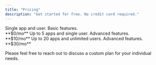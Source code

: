 ```yaml
---
title: "Pricing"
description: "Get started for free. No credit card required."
---
```


<CardGroup cols={3}>
  <Card title="Free" icon="feather" iconType="duotone">
    Single app and user. Basic features.
    <br />
    **$0/mo**
  </Card>
  <Card title="Premium" icon="crown" iconType="duotone">
    Up to 5 apps and single user. Advanced features.
    <br />
    **$10/mo**
  </Card>
  <Card title="Team" icon="people-group" iconType="duotone">
    Up to 20 apps and unlimited users. Advanced features.
    <br />
    **$30/mo**
  </Card>
</CardGroup>

Please feel free to reach out to discuss a custom plan for your individual needs.
